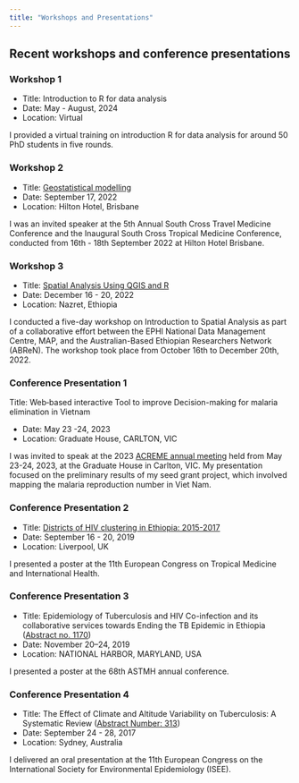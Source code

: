 ```yaml
---
title: "Workshops and Presentations"
---
```


## Recent workshops and conference presentations

### Workshop 1

-   Title: Introduction to R for data analysis
-   Date: May - August, 2024
-   Location: Virtual

I provided a virtual training on introduction R for data analysis for around 50 PhD students in five rounds. 

### Workshop 2

-   Title: [Geostatistical modelling](https://sctravelmedconference.com/speakers-2022/ "Spatial analysis workshop")
-   Date: September 17, 2022
-   Location: Hilton Hotel, Brisbane

I was an invited speaker at the 5th Annual South Cross Travel Medicine Conference and the Inaugural South Cross Tropical Medicine Conference, conducted from 16th - 18th September 2022 at Hilton Hotel Brisbane.

### Workshop 3

-   Title: [Spatial Analysis Using QGIS and R](https://malariaatlas.org/news/spatial-analysis-training-in-ethiopia-2/ "Spatial analysis in R")
-   Date: December 16 - 20, 2022
-   Location: Nazret, Ethiopia

I conducted a five-day workshop on Introduction to Spatial Analysis as part of a collaborative effort between the EPHI National Data Management Centre, MAP, and the Australian-Based Ethiopian Researchers Network (ABReN). The workshop took place from October 16th to December 20th, 2022.

### Conference Presentation 1

Title: Web‑based interactive Tool to improve Decision-making for malaria elimination in Vietnam

-   Date: May 23 -24, 2023
-   Location: Graduate House, CARLTON, VIC

I was invited to speak at the 2023 [ACREME annual meeting](https://www.acreme.edu.au/wp-content/uploads/2023/05/ACREME-Annual-Meeting-Program.pdf) held from May 23-24, 2023, at the Graduate House in Carlton, VIC. My presentation focused on the preliminary results of my seed grant project, which involved mapping the malaria reproduction number in Viet Nam.

### Conference Presentation 2

-   Title: [Districts of HIV clustering in Ethiopia: 2015-2017](https://espace.library.uq.edu.au/view/UQ:56e0df8)
-   Date: September 16 - 20, 2019
-   Location: Liverpool, UK

I presented a poster at the 11th European Congress on Tropical Medicine and International Health.

### Conference Presentation 3

-   Title: Epidemiology of Tuberculosis and HIV Co-infection and its collaborative services towards Ending the TB Epidemic in Ethiopia ([Abstract no. 1170](https://www.ajtmh.org/view/journals/tpmd/101/5_Suppl/article-p1_a.xml?tab_body=pdf))
-   Date: November 20--24, 2019
-   Location: NATIONAL HARBOR, MARYLAND, USA

I presented a poster at the 68th ASTMH annual conference.

### Conference Presentation 4

-   Title: The Effect of Climate and Altitude Variability on Tuberculosis: A Systematic Review ([Abstract Number: 313](https://ehp.niehs.nih.gov/doi/abs/10.1289/isee.2017.2017-313))
-   Date: September 24 - 28, 2017
-   Location: Sydney, Australia

I delivered an oral presentation at the 11th European Congress on the International Society for Environmental Epidemiology (ISEE).
